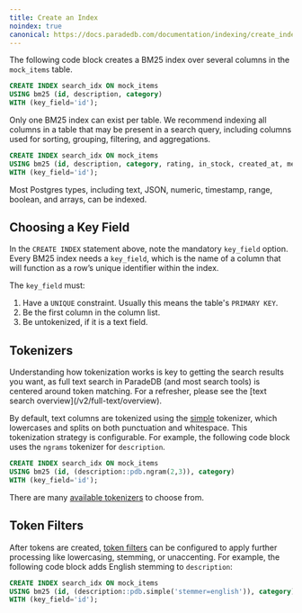 ```yaml
---
title: Create an Index
noindex: true
canonical: https://docs.paradedb.com/documentation/indexing/create_index
---
```


The following code block creates a BM25 index over several columns in the `mock_items` table.

```sql
CREATE INDEX search_idx ON mock_items
USING bm25 (id, description, category)
WITH (key_field='id');
```

Only one BM25 index can exist per table. We recommend indexing all columns in a table that may be present in a search query,
including columns used for sorting, grouping, filtering, and aggregations.

```sql
CREATE INDEX search_idx ON mock_items
USING bm25 (id, description, category, rating, in_stock, created_at, metadata, weight_range)
WITH (key_field='id');
```

Most Postgres types, including text, JSON, numeric, timestamp, range, boolean, and arrays, can be indexed.

## Choosing a Key Field

In the `CREATE INDEX` statement above, note the mandatory `key_field` option.
Every BM25 index needs a `key_field`, which is the name of a column that will function as a row’s unique identifier within the index.

The `key_field` must:

1. Have a `UNIQUE` constraint. Usually this means the table's `PRIMARY KEY`.
2. Be the first column in the column list.
3. Be untokenized, if it is a text field.

## Tokenizers

<Note>
  Understanding how tokenization works is key to getting the search results you
  want, as full text search in ParadeDB (and most search tools) is centered
  around token matching. For a refresher, please see the [text search
  overview](/v2/full-text/overview).
</Note>

By default, text columns are tokenized using the [simple](/v2/tokenizers/available_tokenizers/simple) tokenizer, which lowercases and splits on both punctuation and
whitespace. This tokenization strategy is configurable.
For example, the following code block uses the `ngrams` tokenizer for `description`.

```sql
CREATE INDEX search_idx ON mock_items
USING bm25 (id, (description::pdb.ngram(2,3)), category)
WITH (key_field='id');
```

There are many [available tokenizers](/v2/tokenizers/available_tokenizers) to choose from.

## Token Filters

After tokens are created, [token filters](/v2/token_filters/overview) can be configured to apply further processing like lowercasing, stemming, or unaccenting.
For example, the following code block adds English stemming to `description`:

```sql
CREATE INDEX search_idx ON mock_items
USING bm25 (id, (description::pdb.simple('stemmer=english')), category)
WITH (key_field='id');
```
